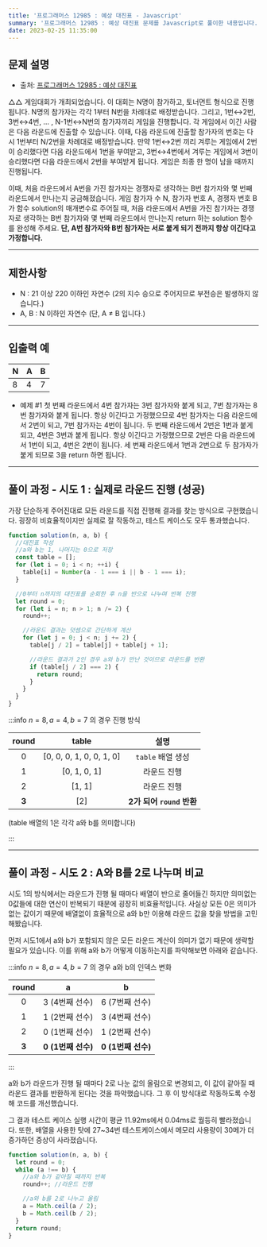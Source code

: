 ```yaml
---
title: '프로그래머스 12985 : 예상 대진표 - Javascript'
summary: '프로그래머스 12985 : 예상 대진표 문제를 Javascript로 풀이한 내용입니다.'
date: 2023-02-25 11:35:00
---
```


## 문제 설명

- 출처: [프로그래머스 12985 : 예상 대진표](https://school.programmers.co.kr/learn/courses/30/lessons/12985)

△△ 게임대회가 개최되었습니다. 이 대회는 N명이 참가하고, 토너먼트 형식으로 진행됩니다. N명의 참가자는 각각 1부터 N번을 차례대로 배정받습니다. 그리고, 1번↔2번, 3번↔4번, ... , N-1번↔N번의 참가자끼리 게임을 진행합니다. 각 게임에서 이긴 사람은 다음 라운드에 진출할 수 있습니다. 이때, 다음 라운드에 진출할 참가자의 번호는 다시 1번부터 N/2번을 차례대로 배정받습니다. 만약 1번↔2번 끼리 겨루는 게임에서 2번이 승리했다면 다음 라운드에서 1번을 부여받고, 3번↔4번에서 겨루는 게임에서 3번이 승리했다면 다음 라운드에서 2번을 부여받게 됩니다. 게임은 최종 한 명이 남을 때까지 진행됩니다.

이때, 처음 라운드에서 A번을 가진 참가자는 경쟁자로 생각하는 B번 참가자와 몇 번째 라운드에서 만나는지 궁금해졌습니다. 게임 참가자 수 N, 참가자 번호 A, 경쟁자 번호 B가 함수 solution의 매개변수로 주어질 때, 처음 라운드에서 A번을 가진 참가자는 경쟁자로 생각하는 B번 참가자와 몇 번째 라운드에서 만나는지 return 하는 solution 함수를 완성해 주세요. **단, A번 참가자와 B번 참가자는 서로 붙게 되기 전까지 항상 이긴다고 가정합니다.**

---

## 제한사항

- N : 21 이상 220 이하인 자연수 (2의 지수 승으로 주어지므로 부전승은 발생하지 않습니다.)
- A, B : N 이하인 자연수 (단, A ≠ B 입니다.)

---

## 입출력 예

| N   | A   | B   |
| :-- | :-- | :-- |
| 8   | 4   | 7   |

- 예제 #1
  첫 번째 라운드에서 4번 참가자는 3번 참가자와 붙게 되고, 7번 참가자는 8번 참가자와 붙게 됩니다. 항상 이긴다고 가정했으므로 4번 참가자는 다음 라운드에서 2번이 되고, 7번 참가자는 4번이 됩니다. 두 번째 라운드에서 2번은 1번과 붙게 되고, 4번은 3번과 붙게 됩니다. 항상 이긴다고 가정했으므로 2번은 다음 라운드에서 1번이 되고, 4번은 2번이 됩니다. 세 번째 라운드에서 1번과 2번으로 두 참가자가 붙게 되므로 3을 return 하면 됩니다.

---

## 풀이 과정 - 시도 1 : 실제로 라운드 진행 (성공)

가장 단순하게 주어진대로 모든 라운드를 직접 진행해 결과를 찾는 방식으로 구현했습니다.
굉장히 비효율적이지만 실제로 잘 작동하고, 테스트 케이스도 모두 통과했습니다.

```javascript
function solution(n, a, b) {
  //대진표 작성
  //a와 b는 1, 나머지는 0으로 저장
  const table = [];
  for (let i = 0; i < n; ++i) {
    table[i] = Number(a - 1 === i || b - 1 === i);
  }

  //0부터 n까지의 대진표를 순회한 후 n을 반으로 나누며 반복 진행
  let round = 0;
  for (let i = n; n > 1; n /= 2) {
    round++;

    //라운드 결과는 덧셈으로 간단하게 계산
    for (let j = 0; j < n; j += 2) {
      table[j / 2] = table[j] + table[j + 1];

      //라운드 결과가 2인 경우 a와 b가 만난 것이므로 라운드를 반환
      if (table[j / 2] === 2) {
        return round;
      }
    }
  }
}
```

:::info $n=8, a=4, b=7$ 의 경우 진행 방식

| round |          table           |           설명            |
| :---: | :----------------------: | :-----------------------: |
|   0   | [0, 0, 0, 1, 0, 0, 1, 0] |     `table` 배열 생성     |
|   1   |       [0, 1, 0, 1]       |        라운드 진행        |
|   2   |          [1, 1]          |        라운드 진행        |
| **3** |           [2]            | **2가 되어 `round` 반환** |

(table 배열의 1은 각각 a와 b를 의미합니다)

:::

---

## 풀이 과정 - 시도 2 : A와 B를 2로 나누며 비교

시도 1의 방식에서는 라운드가 진행 될 때마다 배열이 반으로 줄어들긴 하지만 의미없는 0값들에 대한 연산이 반복되기 때문에 굉장히 비효율적입니다.
사실상 모든 0은 의미가 없는 값이기 때문에 배열없이 효율적으로 a와 b만 이용해 라운드 값을 찾을 방법을 고민해봤습니다.

먼저 시도1에서 a와 b가 포함되지 않은 모든 라운드 계산이 의미가 없기 때문에 생략할 필요가 있습니다. 이를 위해 a와 b가 어떻게 이동하는지를 파악해보면 아래와 같습니다.

:::info $n=8, a=4, b=7$ 의 경우 a와 b의 인덱스 변화

| round |         a          |         b          |
| :---: | :----------------: | :----------------: |
|   0   |   3 (4번째 선수)   |   6 (7번째 선수)   |
|   1   |   1 (2번째 선수)   |   3 (4번째 선수)   |
|   2   |   0 (1번째 선수)   |   1 (2번째 선수)   |
| **3** | **0 (1번째 선수)** | **0 (1번째 선수)** |

:::

a와 b가 라운드가 진행 될 때마다 2로 나눈 값의 올림으로 변경되고, 이 값이 같아질 때 라운드 결과를 반환하게 된다는 것을 파악했습니다. 그 후 이 방식대로 작동하도록 수정해 코드를 개선했습니다.

그 결과 테스트 케이스 실행 시간이 평균 11.92ms에서 0.04ms로 월등히 빨라졌습니다.
또한, 배열을 사용한 탓에 27~34번 테스트케이스에서 메모리 사용량이 30메가 더 증가하던 증상이 사라졌습니다.

```javascript
function solution(n, a, b) {
  let round = 0;
  while (a !== b) {
    //a와 b가 같아질 때까지 반복
    round++; //라운드 진행

    //a와 b를 2로 나누고 올림
    a = Math.ceil(a / 2);
    b = Math.ceil(b / 2);
  }
  return round;
}
```
